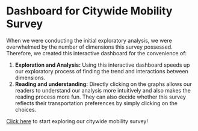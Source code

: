 # Dashboard for Citywide Mobility Survey

When we were conducting the initial exploratory analysis, we were overwhelmed by the number of dimensions this survey possessed. Therefore, we created this interactive dashboard for the convenience of: 

1. **Exploration and Analysis:** Using this interactive dashboard speeds up our exploratory process of finding the trend and interactions between dimensions.
2. **Reading and understanding:** Directly clicking on the graphs allows our readers to understand our analysis more intuitively and also makes the reading process more fun. They can also decide whether this survey reflects their transportation preferences by simply clicking on the choices.

[Click here](dashboard/index.html) to start exploring our citywide mobility survey! 